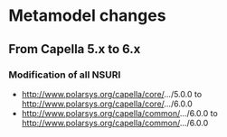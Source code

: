 = Metamodel changes =

== From Capella 5.x to 6.x ==

=== Modification of all NSURI ===

* http://www.polarsys.org/capella/core/.../5.0.0 to http://www.polarsys.org/capella/core/.../6.0.0
* http://www.polarsys.org/capella/common/.../6.0.0 to http://www.polarsys.org/capella/common/.../6.0.0